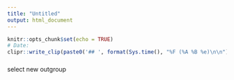 ```yaml
---
title: "Untitled"
output: html_document
---
```


```r
knitr::opts_chunk$set(echo = TRUE)
# Date: 
clipr::write_clip(paste0('## ', format(Sys.time(), "%F (%A %B %e)\n\n")))
```


### 

select new outgroup